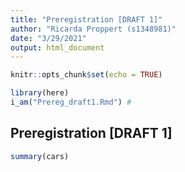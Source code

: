 ```yaml
---
title: "Preregistration [DRAFT 1]"
author: "Ricarda Proppert (s1348981)"
date: "3/29/2021"
output: html_document
---
```


```r
knitr::opts_chunk$set(echo = TRUE)

library(here)
i_am("Prereg_draft1.Rmd") #
```

## Preregistration [DRAFT 1]

```r
summary(cars)

```

## 

